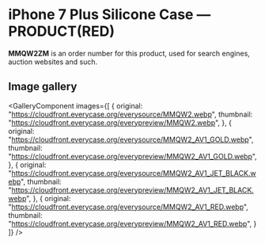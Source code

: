 
# iPhone 7 Plus Silicone Case — PRODUCT(RED)

<Callout type='info' emoji='👉🏻'>**MMQW2ZM** is an order number for this product, used for search engines, auction websites and such.</Callout>

## Image gallery

<GalleryComponent
    images={[
      {
        original: "https://cloudfront.everycase.org/everysource/MMQW2.webp",
        thumbnail: "https://cloudfront.everycase.org/everypreview/MMQW2.webp",
      },
      {
        original: "https://cloudfront.everycase.org/everysource/MMQW2_AV1_GOLD.webp",
        thumbnail: "https://cloudfront.everycase.org/everypreview/MMQW2_AV1_GOLD.webp",
      },
      {
        original: "https://cloudfront.everycase.org/everysource/MMQW2_AV1_JET_BLACK.webp",
        thumbnail: "https://cloudfront.everycase.org/everypreview/MMQW2_AV1_JET_BLACK.webp",
      },
      {
        original: "https://cloudfront.everycase.org/everysource/MMQW2_AV1_RED.webp",
        thumbnail: "https://cloudfront.everycase.org/everypreview/MMQW2_AV1_RED.webp",
      }
    ]}
  />
